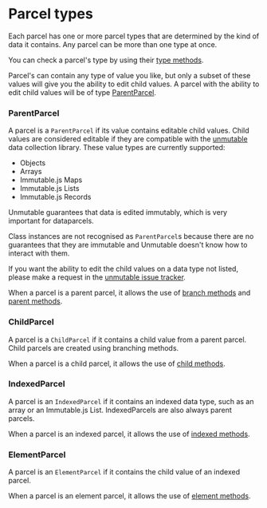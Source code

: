 # Parcel types

Each parcel has one or more parcel types that are determined by the kind of data it contains.
Any parcel can be more than one type at once.

You can check a parcel's type by using their [type methods](/api/Parcel#Type-methods).

Parcel's can contain any type of value you like, but only a subset of these values will give you the ability to edit child values. A parcel with the ability to edit child values will be of type [ParentParcel](#ParentParcel).

### ParentParcel

A parcel is a `ParentParcel` if its value contains editable child values. Child values are considered editable if they are compatible with the [unmutable](http://unmutable.blueflag.codes) data collection library. These value types are currently supported:

- Objects
- Arrays
- Immutable.js Maps
- Immutable.js Lists
- Immutable.js Records

Unmutable guarantees that data is edited immutably, which is very important for dataparcels.

Class instances are not recognised as `ParentParcel`s because there are no guarantees that they are immutable and Unmutable doesn't know how to interact with them.

If you want the ability to edit the child values on a data type not listed, please make a request in the [unmutable issue tracker](http://github.com/blueflag/unmutable/issues).

When a parcel is a parent parcel, it allows the use of [branch methods](/api/Parcel#Branch-methods) and [parent methods](#Parent-methods).

### ChildParcel

A parcel is a `ChildParcel` if it contains a child value from a parent parcel. Child parcels are created using branching methods.

When a parcel is a child parcel, it allows the use of [child methods](#Child-methods).

### IndexedParcel

A parcel is an `IndexedParcel` if it contains an indexed data type, such as an array or an Immutable.js List. IndexedParcels are also always parent parcels.

When a parcel is an indexed parcel, it allows the use of [indexed methods](/api/Parcel#indexed-and-element-change-methods).

### ElementParcel

A parcel is an `ElementParcel` if it contains the child value of an indexed parcel.

When a parcel is an element parcel, it allows the use of [element methods](/api/Parcel#indexed-and-element-change-methods).
